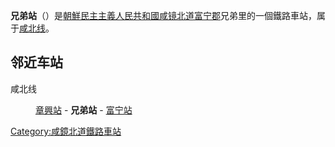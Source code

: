 {{unreferenced|time=2015-02-03T07:21:05+00:00}}
{{朝鮮半島車站資訊
|公司色 = blue
|文字色 = 
|站名 = 兄弟站
|圖片 = 
|pxl = 
|圖片說明 =
|前一站 = [[章興站|章興]]
|前一站距離 = 6.0
|後一站距離 = 8.5
|後一站 = [[富宁站|富宁]]
|所屬路線 = [[咸北线|咸北线]]
|距離 = 24.1
|起點站 = [[青岩站|青岩]]
|諺文 = 형제역
|朝鮮漢字 = 兄弟驛
|文觀部式 = Hyeongje-yeok
|馬-賴式 = Hyŏngje-yŏk
|副站名 = 
|車站編號 = 
|停站路線數 = 
|所屬公司 = [[朝鮮民主主義人民共和國鐵道省|朝鮮民主主義人民共和國鐵道省]]
|所在地 =[[咸镜北道|咸镜北道]][[富宁郡|富宁郡]]兄弟里
|車站構造 = 地面车站
|月台配置 = 
|啟用年月日 =
|廢站年月日 = 
|上下車人次 = 
|統計年度 = 
|轉車 = 
|備註 = 
|全寬備註 = 
}}

'''兄弟站'''（{{lang-ko|형제역}}）是[[朝鮮民主主義人民共和國|朝鮮民主主義人民共和國]][[咸镜北道|咸镜北道]][[富宁郡|富宁郡]]兄弟里的一個鐵路車站，属于[[咸北线|咸北线]]。

==邻近车站==
咸北线
:[[章興站|章興站]] - '''兄弟站''' - [[富宁站|富宁站]]

{{朝鲜铁路小作品}}

{{咸北线}}

[[Category:咸鏡北道鐵路車站|Category:咸鏡北道鐵路車站]]